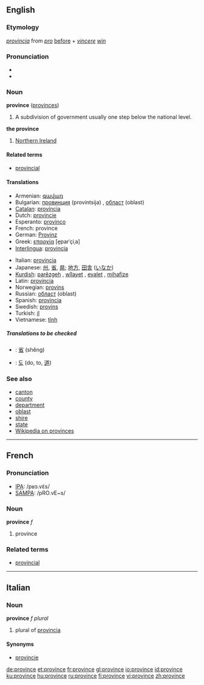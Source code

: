 ==English==

===Etymology===
{{L.}} ''[[provincia]]'' from ''[[pro]]'' [[before]] + ''[[vincere]]'' [[win]]

===Pronunciation===
* {{IPA|/pɹɒvins/}}
*{{audio|en-us-province.ogg|Audio (US)}}

===Noun===
'''province''' ([[provinces]])

# A subdivision of government usually one step below the national level.

'''the province'''
# {{UK}} [[Northern Ireland]]

====Related terms====
*[[provincial]]

====Translations====
{{top}}
*Armenian: [[գավառ]]
*Bulgarian: [[провинция]] (provintsija) {{f}}, [[област]] (oblast) {{f}}
*[[Catalan]]: [[província]] {{f}}
*Dutch: [[provincie]] {{f}}
*Esperanto: [[provinco]]
*French: province
*German: [[Provinz]] {{f}}
*Greek: [[επαρχία]] [e̞parˈçiˌa] {{f}}
*[[Interlingua]]: [[provincia]]
{{mid}}
*Italian: [[provincia]] {{f}}
*Japanese: [[州]], [[省]], [[県]]; [[地方]], [[田舎]] ([[いなか]])
*[[Kurdish]]: [[parêzgeh]] {{f}}, [[wîlayet]] {{f}}, [[eyalet]] {{f}}, [[mihafize]] {{f}}
*Latin: [[provincia]]
*Norwegian: [[provins]] {{m}}
*Russian: [[област]] (oblast)
*Spanish: [[provincia]] {{f}}
*Swedish: [[provins]] {{c}}
*Turkish: [[il]]
*Vietnamese: [[tỉnh]]
{{bottom}}

=====Translations to be checked=====
<!--Remove this section once all of the translations below have been moved into the tables above.-->
{{checktrans}}
*{{ttbc|Chinese}}: [[省]] (shěng)
*{{ttbc|Korean}}: [[도]] (do, to, [[道]])

===See also===
*[[canton]]
*[[county]]
*[[department]]
*[[oblast]]
*[[shire]]
*[[state]]
*[[w:Province|Wikipedia on provinces]]

----

==French==

===Pronunciation===
*[[w:IPA|IPA]]: /pʁɔ.vɛ̃s/
*[[w:SAMPA|SAMPA]]: /pRO.vE~s/

===Noun===
'''province''' ''f''

# province

===Related terms===
*[[provincial]]

----

==Italian==

===Noun===
'''province''' ''f plural''

# plural of [[provincia]]

====Synonyms====
*[[provincie]]

[[de:province]]
[[et:province]]
[[fr:province]]
[[gl:province]]
[[io:province]]
[[id:province]]
[[ku:province]]
[[hu:province]]
[[ru:province]]
[[fi:province]]
[[vi:province]]
[[zh:province]]